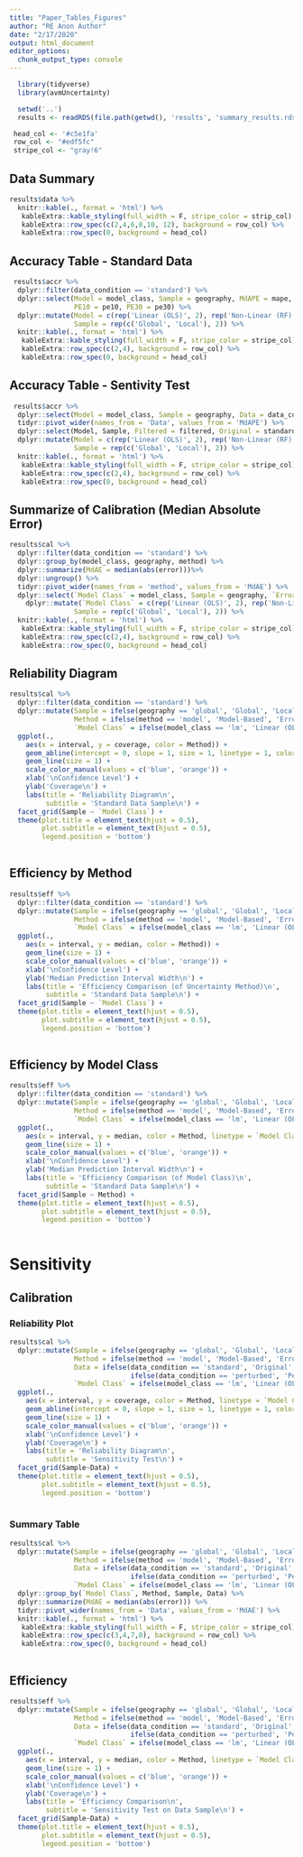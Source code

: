 ```yaml
---
title: "Paper_Tables_Figures"
author: "RE Anon Author"
date: "2/17/2020"
output: html_document
editor_options: 
  chunk_output_type: console
---
```


```r
  library(tidyverse)
  library(avmUncertainty) 
```

```r
  setwd('..')
  results <- readRDS(file.path(getwd(), 'results', 'summary_results.rds'))
```

```r
 head_col <- '#c5e1fa'
 row_col <- "#edf5fc"
 stripe_col <- "gray!6"
```

## Data Summary

```r

results$data %>%
  knitr::kable(., format = 'html') %>%
   kableExtra::kable_styling(full_width = F, stripe_color = strip_col) %>%
   kableExtra::row_spec(c(2,4,6,8,10, 12), background = row_col) %>%
   kableExtra::row_spec(0, background = head_col)

```

## Accuracy Table - Standard Data

```r

 results$accr %>%
  dplyr::filter(data_condition == 'standard') %>%
  dplyr::select(Model = model_class, Sample = geography, MdAPE = mape, MdPE = mpe,
                PE10 = pe10, PE30 = pe30) %>%
  dplyr::mutate(Model = c(rep('Linear (OLS)', 2), rep('Non-Linear (RF)', 2)),
                Sample = rep(c('Global', 'Local'), 2)) %>%
  knitr::kable(., format = 'html') %>% 
   kableExtra::kable_styling(full_width = F, stripe_color = stripe_col) %>%
   kableExtra::row_spec(c(2,4), background = row_col) %>%
   kableExtra::row_spec(0, background = head_col)

```

## Accuracy Table - Sentivity Test

```r

 results$accr %>%
  dplyr::select(Model = model_class, Sample = geography, Data = data_condition, MdAPE = mape) %>%
  tidyr::pivot_wider(names_from = 'Data', values_from = 'MdAPE') %>%
  dplyr::select(Model, Sample, Filtered = filtered, Original = standard, Perturbed = perturbed) %>%
  dplyr::mutate(Model = c(rep('Linear (OLS)', 2), rep('Non-Linear (RF)', 2)),
                Sample = rep(c('Global', 'Local'), 2)) %>%
  knitr::kable(., format = 'html') %>% 
   kableExtra::kable_styling(full_width = F, stripe_color = stripe_col) %>%
   kableExtra::row_spec(c(2,4), background = row_col) %>%
   kableExtra::row_spec(0, background = head_col)


```

## Summarize of Calibration (Median Absolute Error)

```r

results$cal %>%
  dplyr::filter(data_condition == 'standard') %>%
  dplyr::group_by(model_class, geography, method) %>%
  dplyr::summarize(MdAE = median(abs(error)))%>%
  dplyr::ungroup() %>%
  tidyr::pivot_wider(names_from = 'method', values_from = 'MdAE') %>%
  dplyr::select(`Model Class` = model_class, Sample = geography, `Error-Based` = error,`Model-Based` = model) %>%
    dplyr::mutate(`Model Class` = c(rep('Linear (OLS)', 2), rep('Non-Linear (RF)', 2)),
                Sample = rep(c('Global', 'Local'), 2)) %>%
  knitr::kable(., format = 'html') %>% 
   kableExtra::kable_styling(full_width = F, stripe_color = stripe_col) %>%
   kableExtra::row_spec(c(2,4), background = row_col) %>%
   kableExtra::row_spec(0, background = head_col)

```

## Reliability Diagram

```r

results$cal %>%
  dplyr::filter(data_condition == 'standard') %>%
  dplyr::mutate(Sample = ifelse(geography == 'global', 'Global', 'Local'),
                Method = ifelse(method == 'model', 'Model-Based', 'Error-Based'),
                `Model Class` = ifelse(model_class == 'lm', 'Linear (OLS)', 'Non-Linear (RF)')) %>%
  ggplot(.,
    aes(x = interval, y = coverage, color = Method)) + 
    geom_abline(intercept = 0, slope = 1, size = 1, linetype = 1, color = 'black') +
    geom_line(size = 1) + 
    scale_color_manual(values = c('blue', 'orange')) + 
    xlab('\nConfidence Level') + 
    ylab('Coverage\n') + 
    labs(title = 'Reliability Diagram\n',
         subtitle = 'Standard Data Sample\n') + 
  facet_grid(Sample ~ `Model Class`) + 
  theme(plot.title = element_text(hjust = 0.5),
        plot.subtitle = element_text(hjust = 0.5),
        legend.position = 'bottom')
 
```

## Efficiency by Method

```r

results$eff %>%
  dplyr::filter(data_condition == 'standard') %>%
  dplyr::mutate(Sample = ifelse(geography == 'global', 'Global', 'Local'),
                Method = ifelse(method == 'model', 'Model-Based', 'Error-Based'),
                `Model Class` = ifelse(model_class == 'lm', 'Linear (OLS)', 'Non-Linear (RF)')) %>%
  ggplot(.,
    aes(x = interval, y = median, color = Method)) + 
    geom_line(size = 1) + 
    scale_color_manual(values = c('blue', 'orange')) + 
    xlab('\nConfidence Level') + 
    ylab('Median Prediction Interval Width\n') + 
    labs(title = 'Efficiency Comparison (of Uncertainty Method)\n',
         subtitle = 'Standard Data Sample\n') + 
  facet_grid(Sample ~ `Model Class`) + 
  theme(plot.title = element_text(hjust = 0.5),
        plot.subtitle = element_text(hjust = 0.5),
        legend.position = 'bottom')
 
```

## Efficiency by Model Class

```r

results$eff %>%
  dplyr::filter(data_condition == 'standard') %>%
  dplyr::mutate(Sample = ifelse(geography == 'global', 'Global', 'Local'),
                Method = ifelse(method == 'model', 'Model-Based', 'Error-Based'),
                `Model Class` = ifelse(model_class == 'lm', 'Linear (OLS)', 'Non-Linear (RF)')) %>%
  ggplot(.,
    aes(x = interval, y = median, color = Method, linetype = `Model Class`)) + 
    geom_line(size = 1) + 
    scale_color_manual(values = c('blue', 'orange')) + 
    xlab('\nConfidence Level') + 
    ylab('Median Prediction Interval Width\n') + 
    labs(title = 'Efficiency Comparison (of Model Class)\n',
         subtitle = 'Standard Data Sample\n') + 
  facet_grid(Sample ~ Method) + 
  theme(plot.title = element_text(hjust = 0.5),
        plot.subtitle = element_text(hjust = 0.5),
        legend.position = 'bottom')
 
```

# Sensitivity

## Calibration

### Reliability Plot
```r

results$cal %>%
  dplyr::mutate(Sample = ifelse(geography == 'global', 'Global', 'Local'),
                Method = ifelse(method == 'model', 'Model-Based', 'Error-Based'),
                Data = ifelse(data_condition == 'standard', 'Original', 
                              ifelse(data_condition == 'perturbed', 'Perturbed', 'Filtered')),
                `Model Class` = ifelse(model_class == 'lm', 'Linear (OLS)', 'Non-Linear (RF)')) %>%
  ggplot(.,
    aes(x = interval, y = coverage, color = Method, linetype = `Model Class`)) + 
    geom_abline(intercept = 0, slope = 1, size = 1, linetype = 1, color = 'black') +
    geom_line(size = 1) + 
    scale_color_manual(values = c('blue', 'orange')) + 
    xlab('\nConfidence Level') + 
    ylab('Coverage\n') + 
    labs(title = 'Reliability Diagram\n',
         subtitle = 'Sensitivity Test\n') + 
  facet_grid(Sample~Data) + 
  theme(plot.title = element_text(hjust = 0.5),
        plot.subtitle = element_text(hjust = 0.5),
        legend.position = 'bottom')
 
```

### Summary Table

```r
results$cal %>%
  dplyr::mutate(Sample = ifelse(geography == 'global', 'Global', 'Local'),
                Method = ifelse(method == 'model', 'Model-Based', 'Error-Based'),
                Data = ifelse(data_condition == 'standard', 'Original', 
                              ifelse(data_condition == 'perturbed', 'Perturbed', 'Filtered')),
                `Model Class` = ifelse(model_class == 'lm', 'Linear (OLS)', 'Non-Linear (RF)')) %>%
  dplyr::group_by(`Model Class`, Method, Sample, Data) %>%
  dplyr::summarize(MdAE = median(abs(error))) %>%
  tidyr::pivot_wider(names_from = 'Data', values_from = 'MdAE') %>%
  knitr::kable(., format = 'html') %>% 
   kableExtra::kable_styling(full_width = F, stripe_color = stripe_col) %>%
   kableExtra::row_spec(c(3,4,7,8), background = row_col) %>%
   kableExtra::row_spec(0, background = head_col)
  

```

## Efficiency

```r

results$eff %>%
  dplyr::mutate(Sample = ifelse(geography == 'global', 'Global', 'Local'),
                Method = ifelse(method == 'model', 'Model-Based', 'Error-Based'),
                Data = ifelse(data_condition == 'standard', 'Original', 
                              ifelse(data_condition == 'perturbed', 'Perturbed', 'Filtered')),
                `Model Class` = ifelse(model_class == 'lm', 'Linear (OLS)', 'Non-Linear (RF)')) %>%
  ggplot(.,
    aes(x = interval, y = median, color = Method, linetype = `Model Class`)) + 
    geom_line(size = 1) + 
    scale_color_manual(values = c('blue', 'orange')) + 
    xlab('\nConfidence Level') + 
    ylab('Coverage\n') + 
    labs(title = 'Efficiency Comparison\n',
         subtitle = 'Sensitivity Test on Data Sample\n') + 
  facet_grid(Sample~Data) + 
  theme(plot.title = element_text(hjust = 0.5),
        plot.subtitle = element_text(hjust = 0.5),
        legend.position = 'bottom')
 
```
